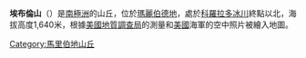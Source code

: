 {{coord|85|51|S|133|28|W|source:GNIS|display=title}}

'''埃布倫山'''（{{lang-en|Eblen Hills}}）是[[南極洲|南極洲]]的山丘，位於[[瑪麗伯德地|瑪麗伯德地]]，處於[[科羅拉多冰川|科羅拉多冰川]]終點以北，海拔高度1,640米，根據[[美國地質調查局|美國地質調查局]]的測量和[[美國|美國]]海軍的空中照片被繪入地圖。

{{DEFAULTSORT:Eblen Hills}}
[[Category:馬里伯地山丘|Category:馬里伯地山丘]]


{{MarieByrdLand-geo-stub}}